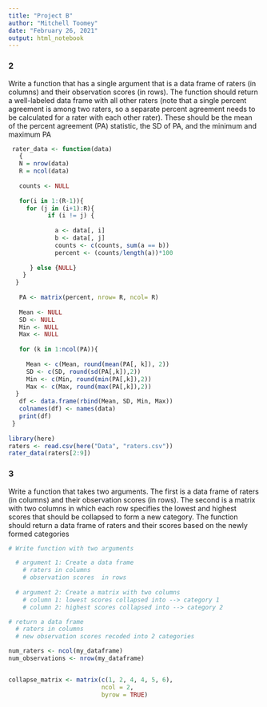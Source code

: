 ```yaml
---
title: "Project B"
author: "Mitchell Toomey"
date: "February 26, 2021"
output: html_notebook
---
```


### 2

Write a function that has a single argument that is a data frame of raters (in columns) and their observation scores (in rows). The function should return a well-labeled data frame with all other raters (note that a single percent agreement is among two raters, so a separate percent agreement needs to be calculated for a rater with each other rater). These should be the mean of the percent agreement (PA) statistic, the SD of PA, and the minimum and maximum PA

```r

 rater_data <- function(data) 
   {
   N = nrow(data)
   R = ncol(data)
   
   counts <- NULL
   
   for(i in 1:(R-1)){
     for (j in (i+1):R){
           if (i != j) {  
             
             a <- data[, i]
             b <- data[, j]
             counts <- c(counts, sum(a == b))  
             percent <- (counts/length(a))*100  
                                               
      } else {NULL}
    }
  }
   
   PA <- matrix(percent, nrow= R, ncol= R)   
                                             
   Mean <- NULL
   SD <- NULL
   Min <- NULL
   Max <- NULL
   
   for (k in 1:ncol(PA)){                     
                                             
     Mean <- c(Mean, round(mean(PA[, k]), 2))
     SD <- c(SD, round(sd(PA[,k]),2))
     Min <- c(Min, round(min(PA[,k]),2))
     Max <- c(Max, round(max(PA[,k]),2))
  }
   df <- data.frame(rbind(Mean, SD, Min, Max)) 
   colnames(df) <- names(data)
   print(df)
 }
 
library(here)
raters <- read.csv(here("Data", "raters.csv"))
rater_data(raters[2:9])

```

### 3

Write a function that takes two arguments. The first is a data frame of raters (in columns) and their observation scores (in rows). The second is a matrix with two columns in which each row specifies the lowest and highest scores that should be collapsed to form a new category. The function should return a data frame of raters and their scores based on the newly formed categories

```r

# Write function with two arguments

  # argument 1: Create a data frame
    # raters in columns
    # observation scores  in rows
  
  # argument 2: Create a matrix with two columns
    # column 1: lowest scores collapsed into --> category 1
    # column 2: highest scores collapsed into --> category 2

# return a data frame
  # raters in columns
  # new observation scores recoded into 2 categories

num_raters <- ncol(my_dataframe)
num_observations <- nrow(my_dataframe)


collapse_matrix <- matrix(c(1, 2, 4, 4, 5, 6),  
                          ncol = 2,
                          byrow = TRUE)


```

